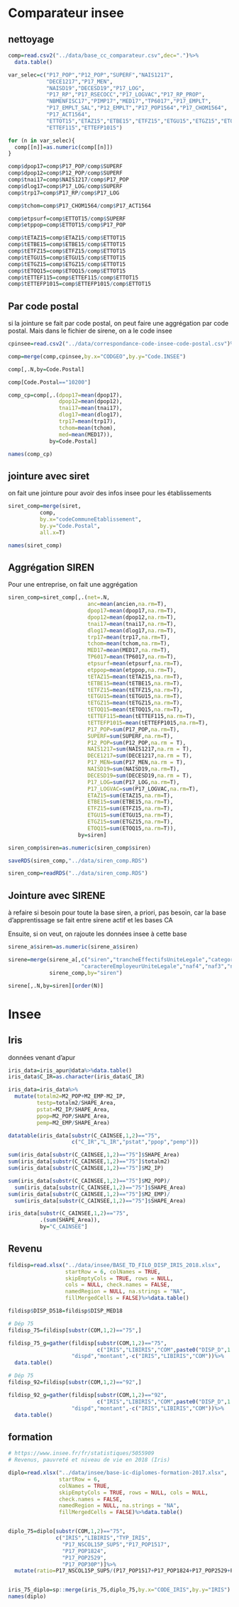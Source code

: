 
# Comparateur insee

## nettoyage

```r
comp=read.csv2("../data/base_cc_comparateur.csv",dec=".")%>%
  data.table()
```


```r
var_selec=c("P17_POP","P12_POP","SUPERF","NAIS1217",
            "DECE1217","P17_MEN",
            "NAISD19","DECESD19","P17_LOG",
            "P17_RP","P17_RSECOCC","P17_LOGVAC","P17_RP_PROP",
            "NBMENFISC17","PIMP17","MED17","TP6017","P17_EMPLT",
            "P17_EMPLT_SAL","P12_EMPLT","P17_POP1564","P17_CHOM1564",
            "P17_ACT1564",
            "ETTOT15","ETAZ15","ETBE15","ETFZ15","ETGU15","ETGZ15","ETOQ15",
            "ETTEF115","ETTEFP1015")

for (n in var_selec){
  comp[[n]]=as.numeric(comp[[n]])
}
```


```r
comp$dpop17=comp$P17_POP/comp$SUPERF
comp$dpop12=comp$P12_POP/comp$SUPERF
comp$tnai17=comp$NAIS1217/comp$P17_POP
comp$dlog17=comp$P17_LOG/comp$SUPERF
comp$trp17=comp$P17_RP/comp$P17_LOG

comp$tchom=comp$P17_CHOM1564/comp$P17_ACT1564
```

```r
comp$etpsurf=comp$ETTOT15/comp$SUPERF
comp$etppop=comp$ETTOT15/comp$P17_POP

comp$tETAZ15=comp$ETAZ15/comp$ETTOT15
comp$tETBE15=comp$ETBE15/comp$ETTOT15
comp$tETFZ15=comp$ETFZ15/comp$ETTOT15
comp$tETGU15=comp$ETGU15/comp$ETTOT15
comp$tETGZ15=comp$ETGZ15/comp$ETTOT15
comp$tETOQ15=comp$ETOQ15/comp$ETTOT15
comp$tETTEF115=comp$ETTEF115/comp$ETTOT15
comp$tETTEFP1015=comp$ETTEFP1015/comp$ETTOT15

```


## Par code postal

si la jointure se fait par code postal, on peut faire une aggrégation par code postal.
Mais dans le fichier de sirene, on a le code insee


```r

cpinsee=read.csv2("../data/correspondance-code-insee-code-postal.csv")%>%data.table()

```

```r
comp=merge(comp,cpinsee,by.x="CODGEO",by.y="Code.INSEE")

comp[,.N,by=Code.Postal]

```

```r
comp[Code.Postal=="10200"]
```


```r
comp_cp=comp[,.(dpop17=mean(dpop17),
                dpop12=mean(dpop12),
                tnai17=mean(tnai17),
                dlog17=mean(dlog17),
                trp17=mean(trp17),
                tchom=mean(tchom),
                med=mean(MED17)),
             by=Code.Postal]
```


```r
names(comp_cp)
```


## jointure avec siret

on fait une jointure pour avoir des infos insee pour les établissements


```r

siret_comp=merge(siret,
          comp,
          by.x="codeCommuneEtablissement",
          by.y="Code.Postal",
          all.x=T)

```

```r
names(siret_comp)
```

## Aggrégation SIREN

Pour une entreprise, on fait une aggrégation

```r
siren_comp=siret_comp[,.(net=.N,
                         anc=mean(ancien,na.rm=T),
                         dpop17=mean(dpop17,na.rm=T),
                         dpop12=mean(dpop12,na.rm=T),
                         tnai17=mean(tnai17,na.rm=T),
                         dlog17=mean(dlog17,na.rm=T),
                         trp17=mean(trp17,na.rm=T),
                         tchom=mean(tchom,na.rm=T),
                         MED17=mean(MED17,na.rm=T),
                         TP6017=mean(TP6017,na.rm=T),
                         etpsurf=mean(etpsurf,na.rm=T),
                         etppop=mean(etppop,na.rm=T),
                         tETAZ15=mean(tETAZ15,na.rm=T),
                         tETBE15=mean(tETBE15,na.rm=T),
                         tETFZ15=mean(tETFZ15,na.rm=T),
                         tETGU15=mean(tETGU15,na.rm=T),
                         tETGZ15=mean(tETGZ15,na.rm=T),
                         tETOQ15=mean(tETOQ15,na.rm=T),
                         tETTEF115=mean(tETTEF115,na.rm=T),
                         tETTEFP1015=mean(tETTEFP1015,na.rm=T),
                         P17_POP=sum(P17_POP,na.rm=T),
                         SUPERF=sum(SUPERF,na.rm=T),
                         P12_POP=sum(P12_POP,na.rm = T),
                         NAIS1217=sum(NAIS1217,na.rm = T),
                         DECE1217=sum(DECE1217,na.rm = T),
                         P17_MEN=sum(P17_MEN,na.rm = T),
                         NAISD19=sum(NAISD19,na.rm=T),
                         DECESD19=sum(DECESD19,na.rm = T),
                         P17_LOG=sum(P17_LOG,na.rm=T),
                         P17_LOGVAC=sum(P17_LOGVAC,na.rm=T),
                         ETAZ15=sum(ETAZ15,na.rm=T),
                         ETBE15=sum(ETBE15,na.rm=T),
                         ETFZ15=sum(ETFZ15,na.rm=T),
                         ETGU15=sum(ETGU15,na.rm=T),
                         ETGZ15=sum(ETGZ15,na.rm=T),
                         ETOQ15=sum(ETOQ15,na.rm=T)),
                      by=siren]
```

```r
siren_comp$siren=as.numeric(siren_comp$siren)
```

```r
saveRDS(siren_comp,"../data/siren_comp.RDS")
```

```r
siren_comp=readRDS("../data/siren_comp.RDS")
```


## Jointure avec SIRENE

à refaire si besoin pour toute la base siren, a priori, pas besoin, car la base d'apprentissage se fait entre sirene actif et les bases CA

Ensuite, si on veut, on rajoute les données insee à cette base


```r

sirene_a$siren=as.numeric(sirene_a$siren)

sirene=merge(sirene_a[,c("siren","trancheEffectifsUniteLegale","categorieJuridiqueUniteLegale","activitePrincipaleUniteLegale",
                       "caractereEmployeurUniteLegale","naf4","naf3","naf2","cj1","cj2","cj3")],
             sirene_comp,by="siren")


```

```r
sirene[,.N,by=siren][order(N)]
```

# Insee

## Iris

données venant d'apur

```r
iris_data=iris_apur@data%>%data.table()
iris_data$C_IR=as.character(iris_data$C_IR)
```

```r

iris_data=iris_data%>%
  mutate(totalm2=M2_POP+M2_EMP-M2_IP,
         testp=totalm2/SHAPE_Area,
         pstat=M2_IP/SHAPE_Area,
         ppop=M2_POP/SHAPE_Area,
         pemp=M2_EMP/SHAPE_Area)

datatable(iris_data[substr(C_CAINSEE,1,2)=="75",
                    c("C_IR","L_IR","pstat","ppop","pemp")])

```

```r

sum(iris_data[substr(C_CAINSEE,1,2)=="75"]$SHAPE_Area)
sum(iris_data[substr(C_CAINSEE,1,2)=="75"]$totalm2)
sum(iris_data[substr(C_CAINSEE,1,2)=="75"]$M2_IP)

sum(iris_data[substr(C_CAINSEE,1,2)=="75"]$M2_POP)/
  sum(iris_data[substr(C_CAINSEE,1,2)=="75"]$SHAPE_Area)
sum(iris_data[substr(C_CAINSEE,1,2)=="75"]$M2_EMP)/
  sum(iris_data[substr(C_CAINSEE,1,2)=="75"]$SHAPE_Area)

iris_data[substr(C_CAINSEE,1,2)=="75",
          .(sum(SHAPE_Area)),
          by="C_CAINSEE"]

```


## Revenu

```r
fildisp=read.xlsx("../data/insee/BASE_TD_FILO_DISP_IRIS_2018.xlsx",
                  startRow = 6, colNames = TRUE,
                  skipEmptyCols = TRUE, rows = NULL, 
                  cols = NULL, check.names = FALSE,
                  namedRegion = NULL, na.strings = "NA", 
                  fillMergedCells = FALSE)%>%data.table()

fildisp$DISP_D518=fildisp$DISP_MED18

# Dép 75
fildisp_75=fildisp[substr(COM,1,2)=="75",]

fildisp_75_g=gather(fildisp[substr(COM,1,2)=="75",
                            c("IRIS","LIBIRIS","COM",paste0("DISP_D",1:9,"18"))],
                    "dispd","montant",-c("IRIS","LIBIRIS","COM"))%>%
  data.table()

# Dép 75
fildisp_92=fildisp[substr(COM,1,2)=="92",]

fildisp_92_g=gather(fildisp[substr(COM,1,2)=="92",
                            c("IRIS","LIBIRIS","COM",paste0("DISP_D",1:9,"18"))],
                    "dispd","montant",-c("IRIS","LIBIRIS","COM"))%>%
  data.table()


```

## formation

```r
# https://www.insee.fr/fr/statistiques/5055909
# Revenus, pauvreté et niveau de vie en 2018 (Iris)

diplo=read.xlsx("../data/insee/base-ic-diplomes-formation-2017.xlsx",
                startRow = 6, 
                colNames = TRUE,
                skipEmptyCols = TRUE, rows = NULL, cols = NULL, 
                check.names = FALSE,
                namedRegion = NULL, na.strings = "NA", 
                fillMergedCells = FALSE)%>%data.table()


diplo_75=diplo[substr(COM,1,2)=="75",
               c("IRIS","LIBIRIS","TYP_IRIS",
                 "P17_NSCOL15P_SUP5","P17_POP1517",
                 "P17_POP1824",
                 "P17_POP2529",
                 "P17_POP30P")]%>%
  mutate(ratio=P17_NSCOL15P_SUP5/(P17_POP1517+P17_POP1824+P17_POP2529+P17_POP30P))


iris_75_diplo=sp::merge(iris_75,diplo_75,by.x="CODE_IRIS",by.y="IRIS")
names(diplo)


```



